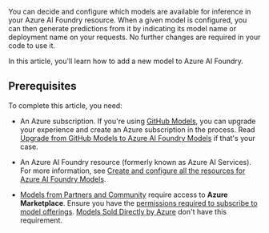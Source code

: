 ---
---

You can decide and configure which models are available for inference in your Azure AI Foundry resource. When a given model is configured, you can then generate predictions from it by indicating its model name or deployment name on your requests. No further changes are required in your code to use it.

In this article, you'll learn how to add a new model to Azure AI Foundry.

## Prerequisites

To complete this article, you need:

* An Azure subscription. If you're using [GitHub Models](https://docs.github.com/en/github-models/), you can upgrade your experience and create an Azure subscription in the process. Read [Upgrade from GitHub Models to Azure AI Foundry Models](../../how-to/quickstart-github-models) if that's your case.

* An Azure AI Foundry resource (formerly known as Azure AI Services). For more information, see [Create and configure all the resources for Azure AI Foundry Models](../../how-to/quickstart-create-resources).

* [Models from Partners and Community](../../concepts/models.md#models-from-partners-and-community) require access to **Azure Marketplace**. Ensure you have the [permissions required to subscribe to model offerings](../../how-to/configure-marketplace). [Models Sold Directly by Azure](../../concepts/models.md#models-sold-directly-by-azure) don't have this requirement.